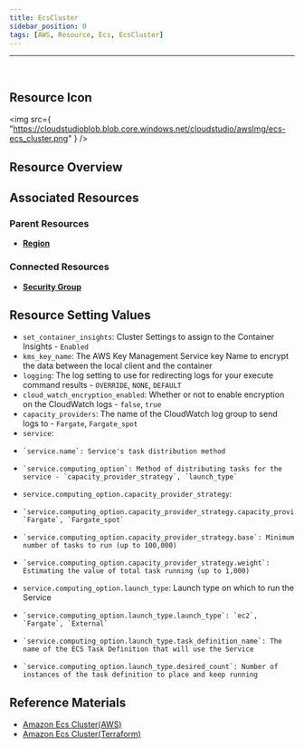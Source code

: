 ```yaml
---
title: EcsCluster
sidebar_position: 0
tags: [AWS, Resource, Ecs, EcsCluster]
---
```


<hr />
<br />

## Resource Icon

<img
    src={
        "https://cloudstudioblob.blob.core.windows.net/cloudstudio/awsImg/ecs-ecs_cluster.png"
    }
/>

## Resource Overview


## Associated Resources

### Parent Resources

-   [**Region**](https://docs.cstudio.app/en/docs/resource/aws/Base/Region)

### Connected Resources

-   [**Security Group**](https://docs.cstudio.app/en/docs/resource/aws/Vpc/SecurityGroup)

## Resource Setting Values

-   `set_container_insights`: Cluster Settings to assign to the Container Insights - `Enabled`
-   `kms_key_name`: The AWS Key Management Service key Name to encrypt the data between the local client and the container
-   `logging`: The log setting to use for redirecting logs for your execute command results - `OVERRIDE`, `NONE`, `DEFAULT`
-   `cloud_watch_encryption_enabled`: Whether or not to enable encryption on the CloudWatch logs - `false`, `true`
-   `capacity_providers`: The name of the CloudWatch log group to send logs to - `Fargate`, `Fargate_spot`
-   `service`:
  -     `service.name`: Service's task distribution method
  -     `service.computing_option`: Method of distributing tasks for the service - `capacity_provider_strategy`, `launch_type`

-   `service.computing_option.capacity_provider_strategy`:
  -     `service.computing_option.capacity_provider_strategy.capacity_provider`: `Fargate`, `Fargate_spot`
  -     `service.computing_option.capacity_provider_strategy.base`: Minimum number of tasks to run (up to 100,000)
  -     `service.computing_option.capacity_provider_strategy.weight`: Estimating the value of total task running (up to 1,000)

-   `service.computing_option.launch_type`: Launch type on which to run the Service
  -     `service.computing_option.launch_type.launch_type`: `ec2`, `Fargate`, `External`
  -     `service.computing_option.launch_type.task_definition_name`: The name of the ECS Task Definition that will use the Service
  -     `service.computing_option.launch_type.desired_count`: Number of instances of the task definition to place and keep running
  

## Reference Materials

-   [Amazon Ecs Cluster(AWS)](https://docs.aws.amazon.com/ko_kr/AmazonECS/latest/developerguide/clusters.html)
-   [Amazon Ecs Cluster(Terraform)](https://registry.terraform.io/providers/hashicorp/aws/latest/docs/resources/ecs_cluster)

